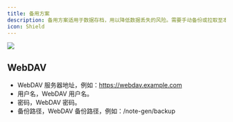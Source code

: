```yaml
---
title: 备用方案
description: 备用方案适用于数据存档，用以降低数据丢失的风险。需要手动备份或拉取至本地，目前仅支持 WebDAV。
icon: Shield
---
```



<Image width="auto" height="auto" src="https://s2.loli.net/2025/07/10/KQNXgx7zryHoOiW.png" />

## WebDAV

- WebDAV 服务器地址，例如：https://webdav.example.com
- 用户名，WebDAV 用户名。
- 密码，WebDAV 密码。
- 备份路径，WebDAV 备份路径，例如：/note-gen/backup
